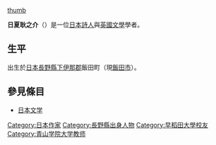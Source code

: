 [[file:Hinatsu_Konosuke.JPG|thumb]]

{{japanese|japanese=日夏耿之介|kana=ひなつ こうのすけ|romaji=Hinatsu Konosuke}}
'''日夏耿之介'''（{{bd|1890年|2月22日|1971年|6月13日}}）是一位[[日本|日本]][[詩人|詩人]]與[[英國文學|英國文學]]學者。

==生平==
出生於[[日本|日本]][[長野縣|長野縣]][[下伊那郡|下伊那郡]]飯田町（現[[飯田市|飯田市]]）。

==參見條目==
*[[日本文学|日本文学]]

{{Authority control}}

{{DEFAULTSORT:Hinatsu, Konosuke}}
[[Category:日本作家|Category:日本作家]]
[[Category:長野縣出身人物|Category:長野縣出身人物]]
[[Category:早稻田大學校友|Category:早稻田大學校友]]
[[Category:青山学院大学教师|Category:青山学院大学教师]]
{{Japan-writer-stub}}